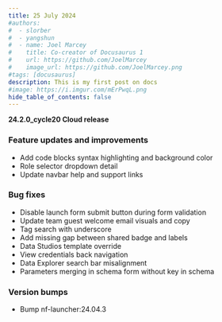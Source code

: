 ```yaml
---
title: 25 July 2024
#authors:
#  - slorber
#  - yangshun
#  - name: Joel Marcey
#    title: Co-creator of Docusaurus 1
#    url: https://github.com/JoelMarcey
#    image_url: https://github.com/JoelMarcey.png
#tags: [docusaurus]
description: This is my first post on docs
#image: https://i.imgur.com/mErPwqL.png
hide_table_of_contents: false
---
```


**24.2.0_cycle20 Cloud release**

### Feature updates and improvements

- Add code blocks syntax highlighting and background color
- Role selector dropdown detail
- Update navbar help and support links

### Bug fixes

- Disable launch form submit button during form validation
- Update team guest welcome email visuals and copy
- Tag search with underscore
- Add missing gap between shared badge and labels
- Data Studios template override
- View credentials back navigation
- Data Explorer search bar misalignment
- Parameters merging in schema form without key in schema

### Version bumps

- Bump nf-launcher:24.04.3